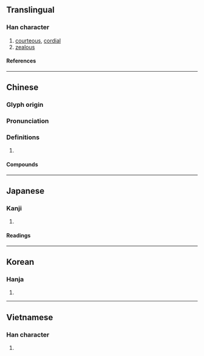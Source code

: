 {{also|勤}}
{{character info}}
==Translingual==

===Han character===
{{Han char|rn=61|rad=心|as=13|sn=16|four=44332|canj=TSP|ids=⿱勤心}}

# [[courteous]], [[cordial]]
# [[zealous]]

====References====
{{Han ref|kx=0405.130|dkj=11321|dj=0745.230|hdz=42358.010|uh=61C3}}

----

==Chinese==
{{zh-forms|s=勤}}

===Glyph origin===
{{Han etym}}

===Pronunciation===
{{zh-pron
|m=qín
|c=kan4
|mc=y
|oc=y
|cat=
}}

===Definitions===
{{zh-hanzi}}

# {{rfdef|zh}}

====Compounds====
{{zh-der|慇懃|慇慇懃懃|懃懃}}

----

==Japanese==

===Kanji===
{{ja-kanji|grade=|rs=心13}}

# {{rfdef|ja|sort=心13}}

====Readings====
{{ja-readings
|goon=ごん
|kanon=きん
|kanyoon=ぎん
|kun=ねんご-ろ
}}

----

==Korean==

===Hanja===
{{ko-hanja|근}}

# {{rfdef|ko|sort=心13}}

----

==Vietnamese==

===Han character===
{{vi-readings|rs=心13|reading=cần}}

# {{rfdef|vi|sort=心13}}